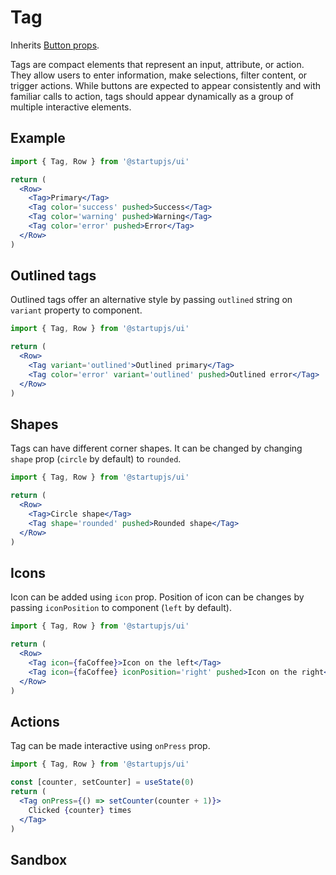 
# Tag
Inherits [Button props](/docs/en/Button).

Tags are compact elements that represent an input, attribute, or action. They allow users to enter information, make selections, filter content, or trigger actions. While buttons are expected to appear consistently and with familiar calls to action, tags should appear dynamically as a group of multiple interactive elements.

## Example

```jsx
import { Tag, Row } from '@startupjs/ui'
```

```jsx example
return (
  <Row>
    <Tag>Primary</Tag>
    <Tag color='success' pushed>Success</Tag>
    <Tag color='warning' pushed>Warning</Tag>
    <Tag color='error' pushed>Error</Tag>
  </Row>
)
```

## Outlined tags

Outlined tags offer an alternative style by passing `outlined` string on `variant` property to component.

```jsx
import { Tag, Row } from '@startupjs/ui'
```

```jsx example
return (
  <Row>
    <Tag variant='outlined'>Outlined primary</Tag>
    <Tag color='error' variant='outlined' pushed>Outlined error</Tag>
  </Row>
)
```

## Shapes

Tags can have different corner shapes. It can be changed by changing `shape` prop (`circle` by default) to `rounded`.

```jsx
import { Tag, Row } from '@startupjs/ui'
```

```jsx example
return (
  <Row>
    <Tag>Circle shape</Tag>
    <Tag shape='rounded' pushed>Rounded shape</Tag>
  </Row>
)
```

## Icons

Icon can be added using `icon` prop. Position of icon can be changes by passing `iconPosition` to component (`left` by default).

```jsx
import { Tag, Row } from '@startupjs/ui'
```

```jsx example
return (
  <Row>
    <Tag icon={faCoffee}>Icon on the left</Tag>
    <Tag icon={faCoffee} iconPosition='right' pushed>Icon on the right</Tag>
  </Row>
)
```

## Actions
Tag can be made interactive using `onPress` prop.

```jsx
import { Tag, Row } from '@startupjs/ui'
```

```jsx example
const [counter, setCounter] = useState(0)
return (
  <Tag onPress={() => setCounter(counter + 1)}>
    Clicked {counter} times
  </Tag>
)
```

## Sandbox

<Sandbox Component={Tag} />
